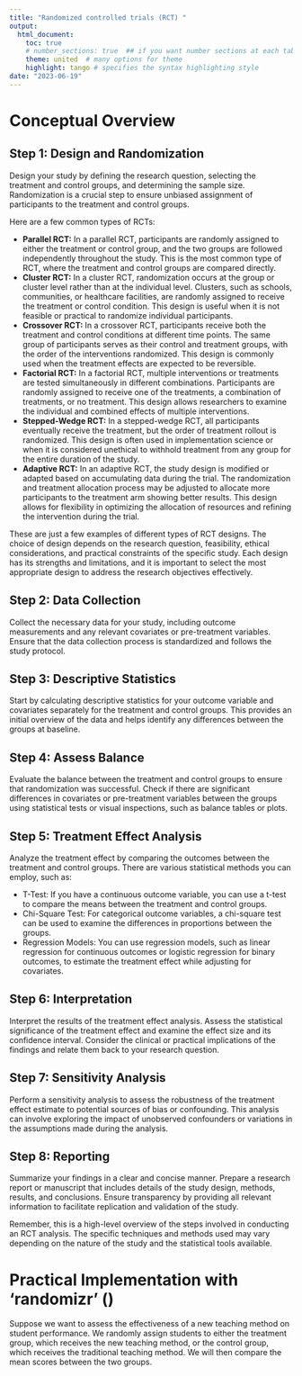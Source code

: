 ```yaml
---
title: "Randomized controlled trials (RCT) "
output: 
  html_document:
    toc: true
    # number_sections: true  ## if you want number sections at each table header
    theme: united  # many options for theme 
    highlight: tango # specifies the syntax highlighting style
date: "2023-06-19"
---
```


# Conceptual Overview

## Step 1: Design and Randomization
Design your study by defining the research question, selecting the treatment and control groups, and determining the sample size. Randomization is a crucial step to ensure unbiased assignment of participants to the treatment and control groups.

Here are a few common types of RCTs:

+ **Parallel RCT:**  In a parallel RCT, participants are randomly assigned to either the treatment or control group, and the two groups are followed independently throughout the study. This is the most common type of RCT, where the treatment and control groups are compared directly.
+ **Cluster RCT:**  In a cluster RCT, randomization occurs at the group or cluster level rather than at the individual level. Clusters, such as schools, communities, or healthcare facilities, are randomly assigned to receive the treatment or control condition. This design is useful when it is not feasible or practical to randomize individual participants.
+ **Crossover RCT:** In a crossover RCT, participants receive both the treatment and control conditions at different time points. The same group of participants serves as their control and treatment groups, with the order of the interventions randomized. This design is commonly used when the treatment effects are expected to be reversible.
+ **Factorial RCT:** In a factorial RCT, multiple interventions or treatments are tested simultaneously in different combinations. Participants are randomly assigned to receive one of the treatments, a combination of treatments, or no treatment. This design allows researchers to examine the individual and combined effects of multiple interventions.
+ **Stepped-Wedge RCT:** In a stepped-wedge RCT, all participants eventually receive the treatment, but the order of treatment rollout is randomized. This design is often used in implementation science or when it is considered unethical to withhold treatment from any group for the entire duration of the study.
+ **Adaptive RCT:** In an adaptive RCT, the study design is modified or adapted based on accumulating data during the trial. The randomization and treatment allocation process may be adjusted to allocate more participants to the treatment arm showing better results. This design allows for flexibility in optimizing the allocation of resources and refining the intervention during the trial.

These are just a few examples of different types of RCT designs. The choice of design depends on the research question, feasibility, ethical considerations, and practical constraints of the specific study. Each design has its strengths and limitations, and it is important to select the most appropriate design to address the research objectives effectively.

## Step 2: Data Collection
Collect the necessary data for your study, including outcome measurements and any relevant covariates or pre-treatment variables. Ensure that the data collection process is standardized and follows the study protocol.

## Step 3: Descriptive Statistics
Start by calculating descriptive statistics for your outcome variable and covariates separately for the treatment and control groups. This provides an initial overview of the data and helps identify any differences between the groups at baseline.

## Step 4: Assess Balance
Evaluate the balance between the treatment and control groups to ensure that randomization was successful. Check if there are significant differences in covariates or pre-treatment variables between the groups using statistical tests or visual inspections, such as balance tables or plots.

## Step 5: Treatment Effect Analysis
Analyze the treatment effect by comparing the outcomes between the treatment and control groups. There are various statistical methods you can employ, such as:

+ T-Test: If you have a continuous outcome variable, you can use a t-test to compare the means between the treatment and control groups.
+ Chi-Square Test: For categorical outcome variables, a chi-square test can be used to examine the differences in proportions between the groups.
+ Regression Models: You can use regression models, such as linear regression for continuous outcomes or logistic regression for binary outcomes, to estimate the treatment effect while adjusting for covariates.

## Step 6: Interpretation
Interpret the results of the treatment effect analysis. Assess the statistical significance of the treatment effect and examine the effect size and its confidence interval. Consider the clinical or practical implications of the findings and relate them back to your research question.

## Step 7: Sensitivity Analysis
Perform a sensitivity analysis to assess the robustness of the treatment effect estimate to potential sources of bias or confounding. This analysis can involve exploring the impact of unobserved confounders or variations in the assumptions made during the analysis.

## Step 8: Reporting
Summarize your findings in a clear and concise manner. Prepare a research report or manuscript that includes details of the study design, methods, results, and conclusions. Ensure transparency by providing all relevant information to facilitate replication and validation of the study.

Remember, this is a high-level overview of the steps involved in conducting an RCT analysis. The specific techniques and methods used may vary depending on the nature of the study and the statistical tools available.

# Practical Implementation with 'randomizr' ()

Suppose we want to assess the effectiveness of a new teaching method on student performance. We randomly assign students to either the treatment group, which receives the new teaching method, or the control group, which receives the traditional teaching method. We will then compare the mean scores between the two groups.
 